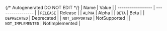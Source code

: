 {/* Autogenerated DO NOT EDIT  */}
| Name              | Value             |
| ----------------- | ----------------- |
| `RELEASE`         | Release           |
| `ALPHA`           | Alpha             |
| `BETA`            | Beta              |
| `DEPRECATED`      | Deprecated        |
| `NOT_SUPPORTED`   | NotSupported      |
| `NOT_IMPLEMENTED` | NotImplemented    |
